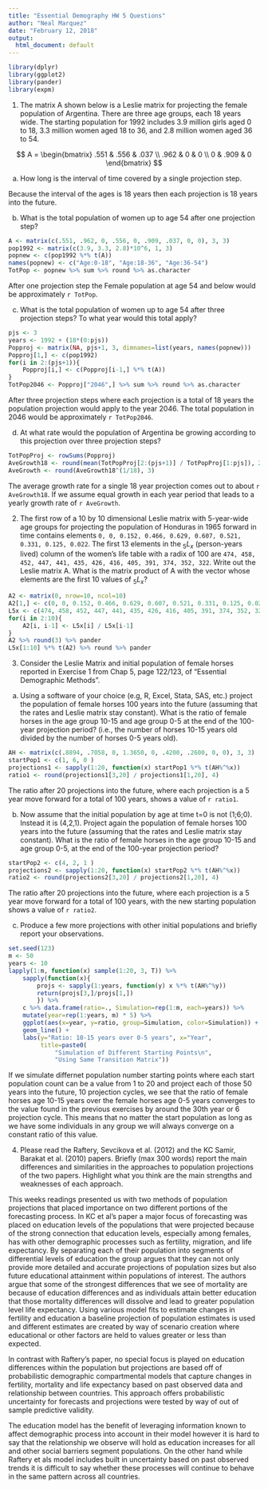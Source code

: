 ```yaml
---
title: "Essential Demography HW 5 Questions"
author: "Neal Marquez"
date: "February 12, 2018"
output:
  html_document: default
---
```


```R
library(dplyr)
library(ggplot2)
library(pander)
library(expm)
```


1. The matrix A shown below is a Leslie matrix for projecting the female population of Argentina. There are three age groups, each 18 years wide. The starting population for 1992 includes 3.9 million girls aged 0 to 18, 3.3 million women aged 18 to 36, and 2.8 million women aged 36 to 54.

$$
A =
  \begin{bmatrix}
    .551 & .556 & .037 \\
    .962 & 0 & 0 \\
    0 & .909 & 0
  \end{bmatrix}
$$

  a. How long is the interval of time covered by a single projection step.
  
Because the interval of the ages is 18 years then each projection is 18 years into the future. 

  b.  What is the total population of women up to age 54 after one projection step?
  
```R
A <- matrix(c(.551, .962, 0, .556, 0, .909, .037, 0, 0), 3, 3)
pop1992 <- matrix(c(3.9, 3.3, 2.8)*10^6, 1, 3)
popnew <- c(pop1992 %*% t(A))
names(popnew) <- c("Age:0-18", "Age:18-36", "Age:36-54")
TotPop <- popnew %>% sum %>% round %>% as.character
```

After one projection step the Female population at age 54 and below would be approximately `r TotPop`.  

  c. What is the total population of women up to age 54 after three projection steps? To what year would this total apply?
  
```R
pjs <- 3
years <- 1992 + (18*(0:pjs)) 
Popproj <- matrix(NA, pjs+1, 3, dimnames=list(years, names(popnew)))
Popproj[1,] <- c(pop1992)
for(i in 2:(pjs+1)){
    Popproj[i,] <- c(Popproj[i-1,] %*% t(A))
}
TotPop2046 <- Popproj["2046",] %>% sum %>% round %>% as.character
```

After three projection steps where each projection is a total of 18 years the population projection would apply to the year 2046. The total population  in 2046 would be approximately `r TotPop2046`.

  d. At what rate would the population of Argentina be growing according to this projection over three projection steps?
  
```R
TotPopProj <- rowSums(Popproj)
AveGrowth18 <- round(mean(TotPopProj[2:(pjs+1)] / TotPopProj[1:pjs]), 2)
AveGrowth <- round(AveGrowth18^(1/18), 3)
```
  
  The average growth rate for a single 18 year projection comes out to about `r AveGrowth18`. If we assume equal growth in each year period that leads to a yearly growth rate of `r AveGrowth`.
  
2. The first row of a 10 by 10 dimensional Leslie matrix with 5-year-wide age groups for projecting the population of Honduras in 1965 forward in time contains elements `0, 0, 0.152, 0.466, 0.629, 0.607, 0.521, 0.331, 0.125, 0.022`. The first 13 elements in the$~_5L_x$ (person-years lived) column of the women’s life table with a radix of 100 are `474, 458, 452, 447, 441, 435, 426, 416, 405, 391, 374, 352, 322`. Write out the Leslie matrix A. What is the matrix product of A with the vector whose elements are the first 10 values of$~_5L_x$?

```R
A2 <- matrix(0, nrow=10, ncol=10)
A2[1,] <- c(0, 0, 0.152, 0.466, 0.629, 0.607, 0.521, 0.331, 0.125, 0.022)
L5x <- c(474, 458, 452, 447, 441, 435, 426, 416, 405, 391, 374, 352, 322)
for(i in 2:10){
    A2[i, i-1] <- L5x[i] / L5x[i-1]
}
A2 %>% round(3) %>% pander
L5x[1:10] %*% t(A2) %>% round %>% pander
```

3. Consider the Leslie Matrix and initial population of female horses reported in Exercise 1 from Chap 5, page 122/123, of “Essential Demographic Methods”.

  a. Using a software of your choice (e.g, R, Excel, Stata, SAS, etc.) project the population of female horses 100 years into the future (assuming that the rates and Leslie matrix stay constant). What is the ratio of female horses in the age group 10-15 and age group 0-5 at the end of the 100-year projection period? (i.e., the number of horses 10-15 years old divided by the number of horses 0-5 years old).
  
```R
AH <- matrix(c(.8894, .7058, 0, 1.3650, 0, .4200, .2600, 0, 0), 3, 3)
startPop1 <- c(1, 6, 0 )
projections1 <- sapply(1:20, function(x) startPop1 %*% t(AH%^%x))
ratio1 <- round(projections1[3,20] / projections1[1,20], 4)
```

The ratio after 20 projections into the future, where each projection is a 5 year move forward for a total of 100 years, shows a value of `r ratio1`.
  
  b. Now assume that the initial population by age at time t=0 is not (1;6;0). Instead it is (4,2,1). Project again the population of female horses 100 years into the future (assuming that the rates and Leslie matrix stay constant). What is the ratio of female horses in the age group 10-15 and age group 0-5, at the end of the 100-year projection period?
 
```R
startPop2 <- c(4, 2, 1 )
projections2 <- sapply(1:20, function(x) startPop2 %*% t(AH%^%x))
ratio2 <- round(projections2[3,20] / projections2[1,20], 4)
```

The ratio after 20 projections into the future, where each projection is a 5 year move forward for a total of 100 years, with the new starting population shows a value of `r ratio2`.

  c. Produce a few more projections with other initial populations and briefly report your observations.
  
```R
set.seed(123)
m <- 50
years <- 10
lapply(1:m, function(x) sample(1:20, 3, T)) %>%
    sapply(function(x){
        projs <- sapply(1:years, function(y) x %*% t(AH%^%y))
        return(projs[3,]/projs[1,])
        }) %>% 
    c %>% data.frame(ratio=., Simulation=rep(1:m, each=years)) %>%
    mutate(year=rep(1:years, m) * 5) %>%
    ggplot(aes(x=year, y=ratio, group=Simulation, color=Simulation)) + 
    geom_line() + 
    labs(y="Ratio: 10-15 years over 0-5 years", x="Year",
         title=paste0(
             "Simulation of Different Starting Points\n",
             "Using Same Transition Matrix"))
```

If we simulate differnet population number starting points where each start population count can be a value from 1 to 20 and project each of those 50 years into the future, 10 projection cycles, we see that the ratio of female horses age 10-15 years over the female horses age 0-5 years converges to the value found in the previous exercises by around the 30th year or 6 projection cycle. This means that no matter the start population as long as we have some individuals in any group we will always converge on a constant ratio of this value.

4. Please read the Raftery, Sevcikova et al. (2012) and the KC Samir, Barakat et al. (2010) papers. Briefly (max 300 words) report the main differences and similarities in the approaches to population projections of the two papers. Highlight what you think are the main strengths and weaknesses of each approach.

This weeks readings presented us with two methods of population projections that placed importance on two different portions of the forecasting process. In KC et al’s paper a major focus of forecasting was placed on education levels of the populations that were projected because of the strong connection that education levels, especially among females, has with other demographic processes such as fertility, migration, and life expectancy. By separating each of their population into segments of differential levels of education the group argues that they can not only provide more detailed and accurate projections of population sizes but also future educational attainment within populations of interest. The authors argue that some of the strongest differences that we see of mortality are because of education differences and as individuals attain better education that those mortality differences will dissolve and lead to greater population level life expectancy. Using various model fits to estimate changes in fertility and education a baseline projection of population estimates is used and different estimates are created by way of scenario creation where educational or other factors are held to values greater or less than expected. 

In contrast with Raftery’s paper, no special focus is played on education differences within the population but projections are based off of probabilistic demographic compartmental models that capture changes in fertility, mortality and life expectancy based on past observed data and relationship between countries. This approach offers probabilistic uncertainty for forecasts and projections were tested by way of out of sample predictive validity.

The education model has the benefit of leveraging information known to affect demographic process into account in their model however it is hard to say that the relationship we observe will hold as education increases for all and other social barriers segment populations. On the other hand while Raftery et als model includes built in uncertainty based on past observed trends it is difficult to say whether these processes will continue to behave in the same pattern across all countries.
